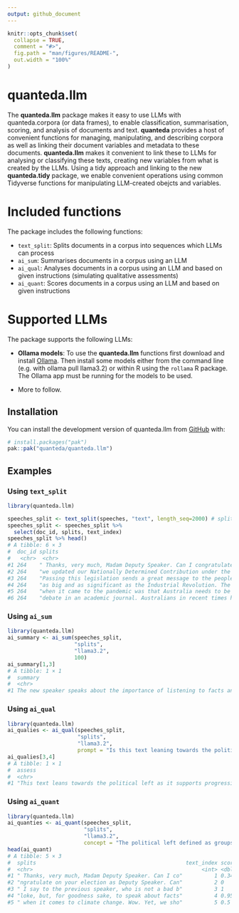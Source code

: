 ```yaml
---
output: github_document
---
```


<!-- README.md is generated from README.Rmd. Please edit that file -->

```r
knitr::opts_chunk$set(
  collapse = TRUE,
  comment = "#>",
  fig.path = "man/figures/README-",
  out.width = "100%"
)
```

# quanteda.llm

<!-- badges: start -->
<!-- badges: end -->

The **quanteda.llm** package makes it easy to use LLMs with quanteda.corpora (or data frames), to enable classification, summarisation, scoring, and analysis of documents and text. **quanteda** provides a host of convenient functions for managing, manipulating, and describing corpora as well as linking their document variables and metadata to these documents.  **quanteda.llm** makes it convenient to link these to LLMs for analysing or classifying these texts, creating new variables from what is created by the LLMs. Using a tidy approach and linking to the new **quanteda.tidy** package, we enable convenient operations using common Tidyverse functions for manipulating LLM-created obejcts and variables.

# Included functions

The package includes the following functions:

- `text_split`: Splits documents in a corpus into sequences which LLMs can process
- `ai_sum`: Summarises documents in a corpus using an LLM
- `ai_qual`: Analyses documents in a corpus using an LLM and based on given instructions (simulating qualitative assessments)
- `ai_quant`: Scores documents in a corpus using an LLM and based on given instructions

# Supported LLMs

The package supports the following LLMs:

- **Ollama models**: To use the **quanteda.llm** functions first download and install [Ollama](https://ollama.com/). Then install some models either from the command line (e.g. with ollama pull llama3.2) or within R using the `rollama` R package. The Ollama app must be running for the models to be used.

- More to follow.

## Installation

You can install the development version of quanteda.llm from [GitHub](https://github.com/) with:

``` r
# install.packages("pak")
pak::pak("quanteda/quanteda.llm")
```

## Examples

### Using `text_split`
```.r
library(quanteda.llm)

speeches_split <- text_split(speeches, "text", length_seq=2000) # split the text into sequences of 512 characters
speeches_split <- speeches_split %>%
  select(doc_id, splits, text_index)
speeches_split %>% head()
# A tibble: 6 × 3
#  doc_id splits                                                                                                                                          text_index
#   <chr>  <chr>                                                                                                                                                <int>
#1 264    " Thanks, very much, Madam Deputy Speaker. Can I congratulate on your election as Deputy Speake…          1
#2 264    "we updated our Nationally Determined Contribution under the Paris Agreement to reflect th…          2
#3 264    "Passing this legislation sends a great message to the people of Australia that we are tak…          3
#4 264    "as big and as significant as the Industrial Revolution. The Industrial Revolution was based u…          4
#5 264    "when it came to the pandemic was that Australia needs to be more self-reliant. We need to be …          5
#6 264    "debate in an academic journal. Australians in recent times have experienced first drought…          6
```


### Using `ai_sum`
```.r
library(quanteda.llm)
ai_summary <- ai_sum(speeches_split, 
                     "splits", 
                     "llama3.2", 
                     100)
ai_summary[1,3]
# A tibble: 1 × 1
#  summary                                                                                                                    
#  <chr>                                                                                                                      
#1 The new speaker speaks about the importance of listening to facts and science when it comes to climate change, emphasizing…
```

### Using `ai_qual`
```.r
library(quanteda.llm)
ai_qualies <- ai_qual(speeches_split, 
                      "splits", 
                      "llama3.2", 
                      prompt = "Is this text leaning towards the political left? The political left defined as groups which advocate for social equality, government intervention in the economy, and progressive policies.")
ai_qualies[3,4]
# A tibble: 1 × 1
#  assess                                                                                                                                                         
#  <chr>                                                                                                                                                          
#1 "This text leans towards the political left as it supports progressive policies such as taking action on climate change, committing to a net-zero target by 20…

```

### Using `ai_quant`
```.r
library(quanteda.llm)
ai_quanties <- ai_quant(speeches_split, 
                        "splits", 
                        "llama3.2", 
                        concept = "The political left defined as groups which advocate for social equality, government intervention in the economy, and progressive policies.")
head(ai_quant)
# A tibble: 5 × 3
#  splits                                               text_index score
#  <chr>                                                     <int> <dbl>
#1 " Thanks, very much, Madam Deputy Speaker. Can I co"          1 0.34 
#2 "ngratulate on your election as Deputy Speaker. Can"          2 0    
#3 " I say to the previous speaker, who is not a bad b"          3 1    
#4 "loke, but, for goodness sake, to speak about facts"          4 0.955
#5 " when it comes to climate change. Wow. Yet, we sho"          5 0.5  

```
